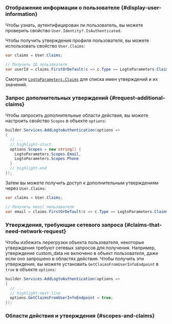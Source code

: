 
### Отображение информации о пользователе \{#display-user-information}

Чтобы узнать, аутентифицирован ли пользователь, вы можете проверить свойство `User.Identity?.IsAuthenticated`.

Чтобы получить утверждения профиля пользователя, вы можете использовать свойство `User.Claims`:

```csharp title="Controllers/HomeController.cs"
var claims = User.Claims;

// Получить ID пользователя
var userId = claims.FirstOrDefault(c => c.Type == LogtoParameters.Claims.Subject)?.Value;
```

Смотрите [`LogtoParameters.Claims`](https://github.com/logto-io/csharp/blob/master/src/Logto.AspNetCore.Authentication/LogtoParameters.cs) для списка имен утверждений и их значений.

### Запрос дополнительных утверждений \{#request-additional-claims}

<FindUserInfoMissing method="User.Claims" />

<ScopesAndClaimsIntroduction />

Чтобы запросить дополнительные области действия, вы можете настроить свойство `Scopes` в объекте `options`:

```csharp title="Program.cs"
builder.Services.AddLogtoAuthentication(options =>
{
  // ...
  // highlight-start
  options.Scopes = new string[] {
    LogtoParameters.Scopes.Email,
    LogtoParameters.Scopes.Phone
  }
  // highlight-end
});
```

Затем вы можете получить доступ к дополнительным утверждениям через `User.Claims`:

```csharp title="Controllers/HomeController.cs"
var claims = User.Claims;

// Получить email пользователя
var email = claims.FirstOrDefault(c => c.Type == LogtoParameters.Claims.Email)?.Value;
```

### Утверждения, требующие сетевого запроса \{#claims-that-need-network-request}

Чтобы избежать перегрузки объекта пользователя, некоторые утверждения требуют сетевых запросов для получения. Например, утверждение custom_data не включено в объект пользователя, даже если оно запрошено в областях действия. Чтобы получить эти утверждения, вы можете установить `GetClaimsFromUserInfoEndpoint` в `true` в объекте `options`:

```csharp title="Program.cs"
builder.Services.AddLogtoAuthentication(options =>
{
  // ...
  // highlight-next-line
  options.GetClaimsFromUserInfoEndpoint = true;
});
```

### Области действия и утверждения \{#scopes-and-claims}

<ScopesAndClaims />

